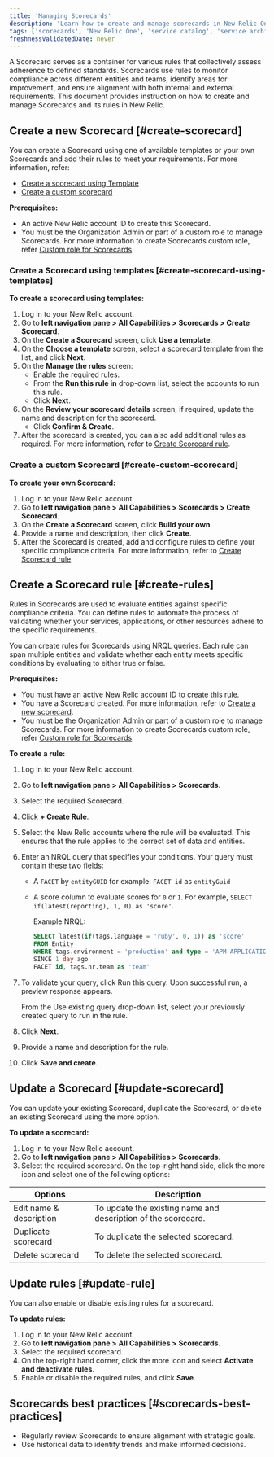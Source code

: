 ```yaml
---
title: 'Managing Scorecards'
description: 'Learn how to create and manage scorecards in New Relic One.'
tags: ['scorecards', 'New Relic One', 'service catalog', 'service architecture intelligence']
freshnessValidatedDate: never
---
```


A Scorecard serves as a container for various rules that collectively assess adherence to defined standards. Scorecards use rules to monitor compliance across different entities and teams, identify areas for improvement, and ensure alignment with both internal and external requirements. This document provides instruction on how to create and manage Scorecards and its rules in New Relic.


## Create a new Scorecard [#create-scorecard]

You can create a Scorecard using one of available templates or your own Scorecards and add their rules to meet your requirements.
For more information, refer:
- [Create a scorecard using Template](#create-scorecard-using-templates)
- [Create a custom scorecard](#create-custom-scorecard)

**Prerequisites:**

- An active New Relic account ID to create this Scorecard.
- You must be the Organization Admin or part of a custom role to manage Scorecards. For more information to create Scorecards custom role, refer [Custom role for Scorecards](/docs/apis/nerdgraph/examples/nerdgraph-scorecards-custom-tutorial).


### Create a Scorecard using templates [#create-scorecard-using-templates]

**To create a scorecard using templates:**

1. Log in to your New Relic account.
2. Go to **left navigation pane > All Capabilities > Scorecards > Create Scorecard**.
2. On the **Create a Scorecard** screen, click **Use a template**.
3. On the **Choose a template** screen, select a scorecard template from the list, and click **Next**.
4. On the **Manage the rules** screen:
   - Enable the required rules.
   - From the **Run this rule in** drop-down list, select the accounts to run this rule.
   - Click **Next**.
5. On the **Review your scorecard details** screen, if required, update the name and description for the scorecard. 
   - Click **Confirm & Create**.
6. After the scorecard is created, you can also add additional rules as required. For more information, refer to [Create Scorecard rule](#create-scorecard-rules).

### Create a custom Scorecard [#create-custom-scorecard]

**To create your own Scorecard:**

1. Log in to your New Relic account.
2. Go to **left navigation pane > All Capabilities > Scorecards > Create Scorecard**.
3. On the **Create a Scorecard** screen, click **Build your own**.
4. Provide a name and description, then click **Create**.
5. After the Scorecard is created, add and configure rules to define your specific compliance criteria. For more information, refer to [Create Scorecard rule](#create-rules).

## Create a Scorecard rule [#create-rules]

Rules in Scorecards are used to evaluate entities against specific compliance criteria. You can define rules to automate the process of validating whether your services, applications, or other resources adhere to the specific requirements.

You can create rules for Scorecards using NRQL queries. Each rule can span multiple entities and validate whether each entity meets specific conditions by evaluating to either true or false. 


**Prerequisites:**

- You must have an active New Relic account ID to create this rule.
- You have a Scorecard created. For more information, refer to [Create a new scorecard](#create-scorecard).
- You must be the Organization Admin or part of a custom role to manage Scorecards. For more information to create Scorecards custom role, refer [Custom role for Scorecards](/docs/apis/nerdgraph/examples/nerdgraph-scorecards-custom-tutorial).


**To create a rule:**

1. Log in to your New Relic account.
2. Go to **left navigation pane > All Capabilities > Scorecards**.
2. Select the required Scorecard.
3. Click **+ Create Rule**.
4. Select the New Relic accounts where the rule will be evaluated. This ensures that the rule applies to the correct set of data and entities. 
5. Enter an NRQL query that specifies your conditions. Your query must contain these two fields:

   * A `FACET` by `entityGUID` for example: `FACET id` as `entityGuid`
   * A score column to evaluate scores for `0` or `1`. For example, `SELECT if(latest(reporting), 1, 0) as 'score'`. 

      Example NRQL:

      ```sql
      SELECT latest(if(tags.language = 'ruby', 0, 1)) as 'score' 
      FROM Entity 
      WHERE tags.environment = 'production' and type = 'APM-APPLICATION' 
      SINCE 1 day ago 
      FACET id, tags.nr.team as 'team'
      ```
6. To validate your query, click Run this query. Upon successful run, a preview response appears.

   <callout variant="tip" title="tip" >
   From the Use existing query drop-down list, select your previously created query to run in the rule.
   </callout>

7. Click **Next**.
8. Provide a name and description for the rule.
9. Click **Save and create**.



## Update a Scorecard [#update-scorecard]

You can update your existing Scorecard, duplicate the Scorecard, or delete an existing Scorecard using the more option.

**To update a scorecard:**

1. Log in to your New Relic account.
2. Go to **left navigation pane > All Capabilities > Scorecards**.
3. Select the required scorecard.
   On the top-right hand side, click the more icon and select one of the following options:

<table>
   <thead>
      <tr>
         <th>Options</th>
         <th>Description</th>
      </tr>
   </thead>
   <tbody>
      <tr>
         <td>Edit name & description</td>
         <td>To update the existing name and description of the scorecard.</td>
      </tr>
      <tr>
         <td>Duplicate scorecard</td>
         <td>To duplicate the selected scorecard.</td>
      </tr>
      <tr>
         <td>Delete scorecard</td>
         <td>To delete the selected scorecard.</td>
      </tr>
   </tbody>
</table>



## Update rules [#update-rule]

You can also enable or disable existing rules for a scorecard.

**To update rules:**

1. Log in to your New Relic account.
2. Go to **left navigation pane > All Capabilities > Scorecards**.
3. Select the required scorecard.
4. On the top-right hand corner, click the <DNT>more icon</DNT> and select **Activate and deactivate rules**.
5. Enable or disable the required rules, and click **Save**.

## Scorecards best practices [#scorecards-best-practices]

* Regularly review Scorecards to ensure alignment with strategic goals.
* Use historical data to identify trends and make informed decisions.
